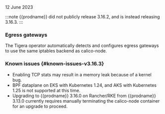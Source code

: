 12 June 2023

:::note
{{prodname}} did not publicly release 3.16.2, and is instead releasing 3.16.3.
:::

### Egress gateways

The Tigera operator automatically detects and configures egress gateways to use the same iptables backend as calico-node.

### Known issues {#known-issues-v3.16.3}

- Enabling TCP stats may result in a memory leak because of a kernel bug.
- BPF dataplane on EKS with Kubernetes 1.24, and AKS with Kubernetes 1.25 is not supported at this time.
- Upgrading to {{prodname}} 3.16.0 on Rancher/RKE from {{prodname}} 3.13.0 currently requires manually terminating the calico-node container for an upgrade to proceed.